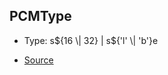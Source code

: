 ## PCMType

- Type: s\$\{16 \\| 32} \| s\$\{'l' \\| 'b'}e

- [Source](https://github.com/Androz2091/discord-player/blob/074396c/packages/equalizer/src/utils/PCMTransformer.ts#L3)